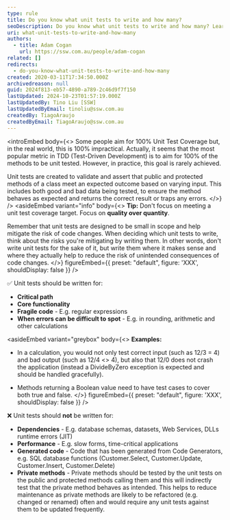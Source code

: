 ```yaml
---
type: rule
title: Do you know what unit tests to write and how many?
seoDescription: Do you know what unit tests to write and how many? Learn that 100% Unit Test Coverage is impractical, focus on quality over quantity, and prioritize writing tests for methods with high risk of unintended   consequences.
uri: what-unit-tests-to-write-and-how-many
authors:
  - title: Adam Cogan
    url: https://ssw.com.au/people/adam-cogan
related: []
redirects:
  - do-you-know-what-unit-tests-to-write-and-how-many
created: 2020-03-11T17:34:50.000Z
archivedreason: null
guid: 2024f813-eb57-4890-a789-2c46d9f7f150
lastUpdated: 2024-10-23T01:57:19.000Z
lastUpdatedBy: Tino Liu [SSW]
lastUpdatedByEmail: tinoliu@ssw.com.au
createdBy: TiagoAraujo
createdByEmail: TiagoAraujo@ssw.com.au
---
```


<introEmbed
  body={<>
Some people aim for 100% Unit Test Coverage but, in the real world, this is 100% impractical. Actually, it seems that the most popular metric in TDD (Test-Driven Development) is to aim for 100% of the methods to be unit tested. However, in practice, this goal is rarely achieved.

Unit tests are created to validate and assert that public and protected methods of a class meet an expected outcome based on varying input. This includes both good and bad data being tested, to ensure the method behaves as expected and returns the correct result or traps any errors.
  </>}
/>
<asideEmbed
  variant="info"
  body={<>
    **Tip:** Don't focus on meeting a unit test coverage target. Focus on **quality over quantity**.

Remember that unit tests are designed to be small in scope and help mitigate the risk of code changes. When deciding which unit tests to write, think about the risks you're mitigating by writing them. In other words, don't write unit tests for the sake of it, but write them where it makes sense and where they actually help to reduce the risk of unintended consequences of code changes.
  </>}
  figureEmbed={{
    preset: "default",
    figure: 'XXX',
    shouldDisplay: false
  }}
/>

✅ Unit tests should be written for:

- **Critical path**
- **Core functionality**
- **Fragile code** - E.g. regular expressions
- **When errors can be difficult to spot** - E.g. in rounding, arithmetic and other calculations

<asideEmbed
  variant="greybox"
  body={<>
    **Examples:**

* In a calculation, you would not only test correct input (such as 12/3 = 4) and bad output (such as 12/4 &lt;&gt; 4), but also that 12/0 does not crash the application (instead a DivideByZero exception is expected and should be handled gracefully).

* Methods returning a Boolean value need to have test cases to cover both true and false.
  </>}
  figureEmbed={{
    preset: "default",
    figure: 'XXX',
    shouldDisplay: false
  }}
/>

❌ Unit tests should **not** be written for:

- **Dependencies** - E.g. database schemas, datasets, Web Services, DLLs runtime errors (JIT)
- **Performance** - E.g. slow forms, time-critical applications
- **Generated code** - Code that has been generated from Code Generators, e.g. SQL database functions (Customer.Select, Customer.Update, Customer.Insert, Customer.Delete)
- **Private methods** - Private methods should be tested by the unit tests on the public and protected methods calling them and this will indirectly test that the private method behaves as intended. This helps to reduce maintenance as private methods are likely to be refactored (e.g. changed or renamed) often and would require any unit tests against them to be updated frequently.
